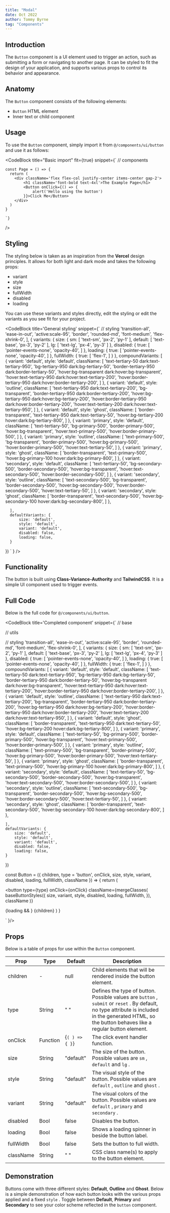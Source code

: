 ```yaml
---
title: "Modal"
date: Oct 2022
author: Tommy Byrne
tag: "Components"
---
```


<GithubButton repo="/components/ui/button.js" />

## Introduction

The `Button` component is a UI element used to trigger an action, such as submitting a form or navigating to another page. It can be styled to fit the design of your application, and supports various props to control its behavior and appearance.

## Anatomy

The `Button` component consists of the following elements:

- `Button` HTML element
- Inner text or child component

## Usage

To use the `Button` component, simply import it from `@/components/ui/button` and use it as follows:

<CodeBlock
  title="Basic import"
  fit={true}
  snippet={`
    // components

    const Page = () => {
      return (
        <div className='flex flex-col justify-center items-center gap-2'>
            <h1 className='font-bold text-4xl'>The Example Page</h1>
            <Button onClick={() => {
                alert('Hello using the button')
            }}>Click Me</Button>
        </div>
      )
    }

    `}

/>

## Styling

The styling below is taken as an inspiration from the **Vercel** design principles. It allows for both light and dark mode and takes the following props:

- variant
- style
- size
- fullWidth
- disabled
- loading

You can use these variants and styles directly, edit the styling or edit the variants as you see fit for your project.

<CodeBlock
  title='General styling'
  snippet={`
  // styling
    'transition-all',
    'ease-in-out',
    'active:scale-95',
    'border',
    'rounded-md',
    'font-medium',
    'flex-shrink-0',
], {
    variants: {
        size: {
            sm: [
                'text-sm',
                'px-2',
                'py-1'
            ],
            default: [
                'text-base',
                'px-3',
                'py-2'
            ],
            lg: [
                'text-lg',
                'px-4',
                'py-3'
            ]
        },
        disabled: {
            true: [
                'pointer-events-none',
                'opacity-40',
            ]
        },
        loading: {
            true: [
                'pointer-events-none',
                'opacity-40',
            ]
        },
        fullWidth: {
            true: [
                'flex-1',
            ]
        }
    },
    compoundVariants: [
        {
            variant: 'default',
            style: 'default',
            className: [
                'text-tertiary-50 dark:text-tertiary-950',
                'bg-tertiary-950 dark:bg-tertiary-50',
                'border-tertiary-950 dark:border-tertiary-50',
                'hover:bg-transparent dark:hover:bg-transparent',
                'hover:text-tertiary-950 dark:hover:text-tertiary-200',
                'hover:border-tertiary-950 dark:hover:border-tertiary-200',
            ]
        },
        {
            variant: 'default',
            style: 'outline',
            className: [
                'text-tertiary-950 dark:text-tertiary-200',
                'bg-transparent',
                'border-tertiary-950 dark:border-tertiary-200',
                'hover:bg-tertiary-950 dark:hover:bg-tertiary-200',
                'hover:border-tertiary-950 dark:hover:border-tertiary-200',
                'hover:text-tertiary-200 dark:hover:text-tertiary-950',
            ]
        },
        {
            variant: 'default',
            style: 'ghost',
            className: [
                'border-transparent',
                'text-tertiary-950 dark:text-tertiary-50',
                'hover:bg-tertiary-200 hover:dark:bg-tertiary-800',
            ]
        },
        {
            variant: 'primary',
            style: 'default',
            className: [
                'text-tertiary-50',
                'bg-primary-500',
                'border-primary-500',
                'hover:bg-transparent',
                'hover:text-primary-500',
                'hover:border-primary-500',
            ]
        },
        {
            variant: 'primary',
            style: 'outline',
            className: [
                'text-primary-500',
                'bg-transparent',
                'border-primary-500',
                'hover:bg-primary-500',
                'hover:border-primary-500',
                'hover:text-tertiary-50',
            ]
        },
        {
            variant: 'primary',
            style: 'ghost',
            className: [
                'border-transparent',
                'text-primary-500',
                'hover:bg-primary-100 hover:dark:bg-primary-800',
            ]
        },
        {
            variant: 'secondary',
            style: 'default',
            className: [
                'text-tertiary-50',
                'bg-secondary-500',
                'border-secondary-500',
                'hover:bg-transparent',
                'hover:text-secondary-500',
                'hover:border-secondary-500',
            ]
        },
        {
            variant: 'secondary',
            style: 'outline',
            className: [
                'text-secondary-500',
                'bg-transparent',
                'border-secondary-500',
                'hover:bg-secondary-500',
                'hover:border-secondary-500',
                'hover:text-tertiary-50',
            ]
        },
        {
            variant: 'secondary',
            style: 'ghost',
            className: [
                'border-transparent',
                'text-secondary-500',
                'hover:bg-secondary-100 hover:dark:bg-secondary-800',
            ]
        },

      ],
      defaultVariants: {
          size: 'default',
          style: 'default',
          variant: 'default',
          disabled: false,
          loading: false,
      }

})
`
}
/>

## Functionality

The button is built using **Class-Variance-Authority** and **TailwindCSS**. It is a simple UI component used to trigger events.

## Full Code

Below is the full code for `@/components/ui/button`.

<CodeBlock 
title='Completed component'
snippet={`
// base

// utils

// styling
'transition-all',
'ease-in-out',
'active:scale-95',
'border',
'rounded-md',
'font-medium',
'flex-shrink-0',
], {
variants: {
size: {
sm: [
'text-sm',
'px-2',
'py-1'
],
default: [
'text-base',
'px-3',
'py-2'
],
lg: [
'text-lg',
'px-4',
'py-3'
]
},
disabled: {
true: [
'pointer-events-none',
'opacity-40',
]
},
loading: {
true: [
'pointer-events-none',
'opacity-40',
]
},
fullWidth: {
true: [
'flex-1',
]
}
},
compoundVariants: [
{
variant: 'default',
style: 'default',
className: [
'text-tertiary-50 dark:text-tertiary-950',
'bg-tertiary-950 dark:bg-tertiary-50',
'border-tertiary-950 dark:border-tertiary-50',
'hover:bg-transparent dark:hover:bg-transparent',
'hover:text-tertiary-950 dark:hover:text-tertiary-200',
'hover:border-tertiary-950 dark:hover:border-tertiary-200',
]
},
{
variant: 'default',
style: 'outline',
className: [
'text-tertiary-950 dark:text-tertiary-200',
'bg-transparent',
'border-tertiary-950 dark:border-tertiary-200',
'hover:bg-tertiary-950 dark:hover:bg-tertiary-200',
'hover:border-tertiary-950 dark:hover:border-tertiary-200',
'hover:text-tertiary-200 dark:hover:text-tertiary-950',
]
},
{
variant: 'default',
style: 'ghost',
className: [
'border-transparent',
'text-tertiary-950 dark:text-tertiary-50',
'hover:bg-tertiary-200 hover:dark:bg-tertiary-800',
]
},
{
variant: 'primary',
style: 'default',
className: [
'text-tertiary-50',
'bg-primary-500',
'border-primary-500',
'hover:bg-transparent',
'hover:text-primary-500',
'hover:border-primary-500',
]
},
{
variant: 'primary',
style: 'outline',
className: [
'text-primary-500',
'bg-transparent',
'border-primary-500',
'hover:bg-primary-500',
'hover:border-primary-500',
'hover:text-tertiary-50',
]
},
{
variant: 'primary',
style: 'ghost',
className: [
'border-transparent',
'text-primary-500',
'hover:bg-primary-100 hover:dark:bg-primary-800',
]
},
{
variant: 'secondary',
style: 'default',
className: [
'text-tertiary-50',
'bg-secondary-500',
'border-secondary-500',
'hover:bg-transparent',
'hover:text-secondary-500',
'hover:border-secondary-500',
]
},
{
variant: 'secondary',
style: 'outline',
className: [
'text-secondary-500',
'bg-transparent',
'border-secondary-500',
'hover:bg-secondary-500',
'hover:border-secondary-500',
'hover:text-tertiary-50',
]
},
{
variant: 'secondary',
style: 'ghost',
className: [
'border-transparent',
'text-secondary-500',
'hover:bg-secondary-100 hover:dark:bg-secondary-800',
]
},

    ],
    defaultVariants: {
        size: 'default',
        style: 'default',
        variant: 'default',
        disabled: false,
        loading: false,
    }

})

const Button = ({
children,
type = 'button',
onClick,
size,
style,
variant,
disabled,
loading,
fullWidth,
className
}) => {
return (

<button
  type={type}
  onClick={onClick}
  className={mergeClasses(
    baseButtonStyles({
      size,
      variant,
      style,
      disabled,
      loading,
      fullWidth,
    }),
    className
  )}
>
  {loading && <ImSpinner3 className="mr-2 inline-flex animate-spin" />}
  <span>{children}</span>
</button>
) }


`
}/>

## Props

Below is a table of props for use within the `Button` component.

| Prop                                          | Type                            | Default                         | Description                                                                                                                                                                                            |
| --------------------------------------------- | ------------------------------- | ------------------------------- | ------------------------------------------------------------------------------------------------------------------------------------------------------------------------------------------------------ |
| <TableProp type='solid'>children</TableProp>  | -                               | <NoWrap>null</NoWrap>           | Child elements that will be rendered inside the button element.                                                                                                                                        |
| <TableProp type='solid'>type</TableProp>      | <TableProp>String</TableProp>   | <NoWrap>" "</NoWrap>            | Defines the type of button. Possible values are `button` , `submit` or `reset` . By default, no type attribute is included in the generated HTML, so the button behaves like a regular button element. |
| <TableProp type='solid'>onClick</TableProp>   | <TableProp>Function</TableProp> | <NoWrap>{`( ) => { }`}</NoWrap> | The click event handler function.                                                                                                                                                                      |
| <TableProp type='solid'>size</TableProp>      | <TableProp>String</TableProp>   | <NoWrap>"default"</NoWrap>      | The size of the button. Possible values are `sm` , `default` and `lg` .                                                                                                                                |
| <TableProp type='solid'>style</TableProp>     | <TableProp>String</TableProp>   | <NoWrap>"default"</NoWrap>      | The visual style of the button. Possible values are `default` , `outline` and `ghost` .                                                                                                                |
| <TableProp type='solid'>variant</TableProp>   | <TableProp>String</TableProp>   | <NoWrap>"default"</NoWrap>      | The visual colors of the button. Possible values are `default` , `primary` and `secondary` .                                                                                                           |
| <TableProp type='solid'>disabled</TableProp>  | <TableProp>Bool</TableProp>     | <NoWrap>false</NoWrap>          | Disables the button.                                                                                                                                                                                   |
| <TableProp type='solid'>loading</TableProp>   | <TableProp>Bool</TableProp>     | <NoWrap>false</NoWrap>          | Shows a loading spinner in beside the button label.                                                                                                                                                    |
| <TableProp type='solid'>fullWidth</TableProp> | <TableProp>Bool</TableProp>     | <NoWrap>false</NoWrap>          | Sets the button to full width.                                                                                                                                                                         |
| <TableProp type='solid'>className</TableProp> | <TableProp>String</TableProp>   | <NoWrap>" "</NoWrap>            | CSS class name(s) to apply to the button element.                                                                                                                                                      |

## Demonstration

Buttons come with three different styles: **Default**, **Outline** and **Ghost**. Below is a simple demonstration of how each button looks with the various props applied and a fixed `style` . Toggle between **Default**, **Primary** and **Secondary** to see your color scheme reflected in the `button` component.

<ModalDemonstration />
